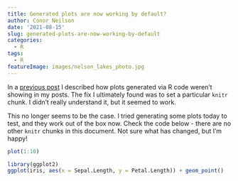 ```yaml
---
title: Generated plots are now working by default?
author: Conor Neilson
date: '2021-08-15'
slug: generated-plots-are-now-working-by-default
categories:
  - R
tags:
  - R
featureImage: images/nelson_lakes_photo.jpg
---
```


 
In a [previous post](https://conorneilson.com/post/generated-plots-not-showing-in-blogdown/) I described how plots generated via R code weren't showing in my posts. The fix I ultimately found was to set a particular `knitr` chunk. I didn't really understand it, but it seemed to work.

This no longer seems to be the case. I tried generating some plots today to test, and they work out of the box now. Check the code below - there are no other `knitr` chunks in this document. Not sure what has changed, but I'm happy!

```r
plot(1:10)
```

```r
library(ggplot2)
ggplot(iris, aes(x = Sepal.Length, y = Petal.Length)) + geom_point()
```

